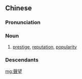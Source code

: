 {{also|声望}}
==Chinese==
{{zh-forms|s=声望}}

===Pronunciation===
{{zh-pron
|m=shēngwàng
|c=sing1 mong6
|mn=seng-bōng/siaⁿ-bōng
|cat=n
}}

===Noun===
{{zh-noun}}

# [[prestige]], [[reputation]], [[popularity]]

===Descendants===
{{CJKV|聲望|s=声望|せいぼう|성망|thanh vọng}}

[[mg:聲望]]